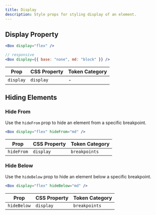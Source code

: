 ```yaml
---
title: Display
description: Style props for styling display of an element.
---
```


## Display Property

```jsx
<Box display="flex" />

// responsive
<Box display={{ base: "none", md: "block" }} />
```

| Prop      | CSS Property | Token Category |
| --------- | ------------ | -------------- |
| `display` | `display`    | -              |

## Hiding Elements

### Hide From

Use the `hideFrom` prop to hide an element from a specific breakpoint.

```jsx
<Box display="flex" hideFrom="md" />
```

| Prop       | CSS Property | Token Category |
| ---------- | ------------ | -------------- |
| `hideFrom` | `display`    | `breakpoints`  |

### Hide Below

Use the `hideBelow` prop to hide an element below a specific breakpoint.

```jsx
<Box display="flex" hideBelow="md" />
```

| Prop        | CSS Property | Token Category |
| ----------- | ------------ | -------------- |
| `hideBelow` | `display`    | `breakpoints`  |
